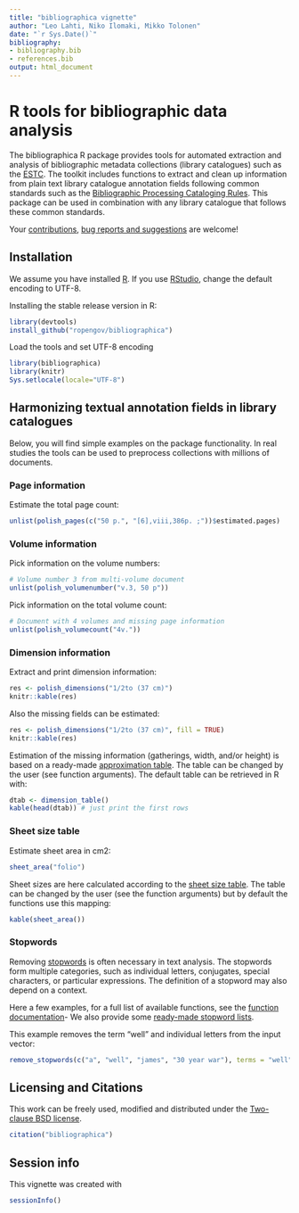 ```yaml
---
title: "bibliographica vignette"
author: "Leo Lahti, Niko Ilomaki, Mikko Tolonen"
date: "`r Sys.Date()`"
bibliography: 
- bibliography.bib
- references.bib
output: html_document
---
```

<!--
  %\VignetteEngine{knitr::rmarkdown}
  %\VignetteIndexEntry{bibliographica vignette}
  %\usepackage[utf8]{inputenc}
-->


R tools for bibliographic data analysis
===========

The bibliographica R package provides tools for automated extraction and analysis of bibliographic metadata collections (library catalogues) such as the [ESTC](http://estc.bl.uk/F/?func=file&file_name=login-bl-estc). The toolkit includes functions to extract and clean up information from plain text library catalogue annotation fields following common standards such as the [Bibliographic Processing Cataloging Rules](https://www.libraries.psu.edu/psul/cataloging/training/bpcr/300.html). This package can be used in combination with any library catalogue that follows these common standards.

Your [contributions](http://ropengov.github.com/contribute.html), [bug
reports and suggestions](https://github.com/ropengov/bibliographica) are
welcome!

## Installation

We assume you have installed [R](http://www.r-project.org/). If you
use [RStudio](http://www.rstudio.com/ide/download/desktop), change the
default encoding to UTF-8. 

Installing the stable release version in R:

```r
library(devtools)
install_github("ropengov/bibliographica")
```

Load the tools and set UTF-8 encoding

```r
library(bibliographica)
library(knitr)
Sys.setlocale(locale="UTF-8") 
```

## Harmonizing textual annotation fields in library catalogues

Below, you will find simple examples on the package functionality. In real studies the tools can be used to preprocess collections with millions of documents.


### Page information

Estimate the total page count:

```r
unlist(polish_pages(c("50 p.", "[6],viii,386p. ;"))$estimated.pages)
```

### Volume information

Pick information on the volume numbers:

```r
# Volume number 3 from multi-volume document
unlist(polish_volumenumber("v.3, 50 p"))
```

Pick information on the total volume count:

```r
# Document with 4 volumes and missing page information
unlist(polish_volumecount("4v.")) 
```

### Dimension information

Extract and print dimension information:

```r
res <- polish_dimensions("1/2to (37 cm)")
knitr::kable(res)
```

Also the missing fields can be estimated:

```r
res <- polish_dimensions("1/2to (37 cm)", fill = TRUE)
knitr::kable(res)
```

Estimation of the missing information (gatherings, width, and/or height) is based on a ready-made [approximation table](https://github.com/rOpenGov/bibliographica/blob/master/inst/extdata/documentdimensions.csv). The table can be changed by the user (see function arguments). The default table can be retrieved in R with:

```r
dtab <- dimension_table()
kable(head(dtab)) # just print the first rows
```

### Sheet size table

Estimate sheet area in cm2:

```r
sheet_area("folio")
```

Sheet sizes are here calculated according to the [sheet size table](https://github.com/rOpenGov/bibliographica/blob/master/inst/extdata/sheetsizes.csv). The table can be changed by the user (see the function arguments) but by default the functions use this mapping:

```r
kable(sheet_area()) 
```


### Stopwords

Removing [stopwords](http://en.wikipedia.org/wiki/Stop_words) is often necessary in text analysis. The stopwords form multiple categories, such as individual letters, conjugates, special characters, or particular expressions. The definition of a stopword may also depend on a context. 

Here a few examples, for a full list of available functions, see the [function documentation](https://github.com/rOpenGov/bibliographica/blob/master/man/)- We also provide some [ready-made stopword lists](https://github.com/rOpenGov/bibliographica/tree/master/inst/extdata).

This example removes the term "well" and individual letters from the input vector:

```r
remove_stopwords(c("a", "well", "james", "30 year war"), terms = "well", remove.letters = TRUE)
```

## Licensing and Citations

This work can be freely used, modified and distributed under the 
[Two-clause BSD license](http://en.wikipedia.org/wiki/BSD\_licenses).

```r
citation("bibliographica")
```

## Session info

This vignette was created with

```r
sessionInfo()
```

